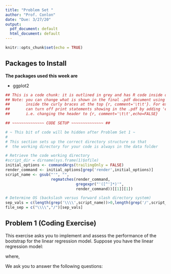 ```yaml
---
title: "Problem Set "
author: "Prof. Conlon"
date: "Due: 3/27/20"
output:
  pdf_document: default
  html_document: default
---
```


```r
knitr::opts_chunk$set(echo = TRUE)
```


\newcommand{\E}[1]{\ensuremath{\mathbb{E}\big[#1\big]}}
\newcommand{\Emeasure}[2]{\ensuremath{\mathbb{E}_{#1}\big[#2\big]}}

## Packages to Install


**The packages used this week are**

* ggplot2

```r

## This is a code chunk: it is outlined in grey and has R code inside of it
## Note: you can change what is shown in the final .pdf document using arguments 
##       inside the curly braces at the top {r, comment='\t\t'}. For example, you 
##       can turn off print statements showing in the .pdf by adding 'echo=False' 
##       i.e. changing the header to {r, comment='\t\t',echo=FALSE}

## ~~~~~~~~~~~~~~ CODE SETUP ~~~~~~~~~~~~~~ ##

# ~ This bit of code will be hidden after Problem Set 1 ~
#
# This section sets up the correct directory structure so that
#  the working directory for your code is always in the data folder

# Retrieve the code working directory
#script_dir = dirname(sys.frame(1)$ofile)
initial_options <- commandArgs(trailingOnly = FALSE)
render_command <- initial_options[grep('render',initial_options)]
script_name <- gsub("'", "", 
                    regmatches(render_command, 
                               gregexpr("'([^']*)'",
                               render_command))[[1]][1])

# Determine OS (backslash versus forward slash directory system)
sep_vals = c(length(grep('\\\\',script_name))>0,length(grep('/',script_name))>0)
file_sep = c("\\\\","/")[sep_vals]
```


## Problem 1 (Coding Exercise)

This exercise asks you to implement and assess the performance of the bootstrap for the linear regression model. Suppose you have the linear regression model:

\begin{align*}
  y_{i} = \beta_{0} + \beta_{1}x_{i} + \epsilon_{i}
\end{align*}

where,

\begin{itemize}
  \item[-] $x_{i} \sim U[0,2]$
  \item[-] $\epsilon_{i} \vert x_{i} \sim U[-1,1]$
  \item[-] $\beta_{0} = \beta_{1} = 1$ 
\end{itemize}

We ask you to answer the following questions:

\begin{itemize}
\item[a.] Write a code that generates i.i.d. samples of sizes $n=10,50,200$ from that distribution, computes (1) the least squares estimator for $\beta$, (2) the t-ratio for the least squares coefficient $\beta_{1}$, $t_{n} = \frac{\hat{\beta}_{1,LS} - 1}{\hat{s.e.}(\hat{\beta}_{1,LS})}$, and (3) the least square residuals $\hat{\epsilon}_{i} = y_{i} - \hat{\beta}_{0,LS} - \hat{\beta}_{1,LS} x_{i}$

\item[b.] Write a code for drawing $n$ times at random from the discrete uniform distribution over the estimated residuals $\hat{\epsilon}_{1},...,\hat{\epsilon}_{n}$ (i.e. with replacement).

\item[c.] Use your code from parts (a) and (b) to implement the residual bootstrap - assuming that $\epsilon_{i}$ and $x_{i}$ are independent - to estimate the 95th percentiles of the respective distributions of $\hat{\beta}_{1,LS}$ and $t_{n}$

\item[d.] Repeat part (a) for sample size $n=10,50,200$ with $200$ replications, where you keep the initial draws of $x_{1},..,x_{n}$ from part (a) and only generate new residuals from their conditional distribution. Compute $\hat{\beta}_{1,LS}$ and the statistic $t_{n}$ using $200$ independent samples of size $n$. Use your results to compute a simulated estimate for the 95th percentiles of the respective sampling distributions for $\hat{\beta}_{1,LS}$ and $t_{n}$.

\item[e.] Compare your results from (c) and (d). What do you conclude about the performance of the bootstrap? How does it compare to the 95th percentile of the asymptotic distribution of $t_{n}$?
\end{itemize}

